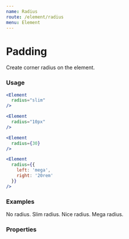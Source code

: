 ```yaml
---
name: Radius
route: /element/radius
menu: Element
---
```



# Padding

Create corner radius on the element.

### Usage

```jsx
<Element
  radius="slim"
/>
```

```jsx
<Element
  radius="10px"
/>
```

```jsx
<Element
  radius={30}
/>
```

```jsx
<Element
  radius={{
    left: 'mega',
    right: '20rem'
  }}
/>
```

### Examples

<Playground>
  <Element
    colors="dark"
    padding="nice"
    margin={{ right: 'nice' }}
  >
    No radius.
  </Element>
  <Element
    colors="dark"
    padding="nice"
    margin={{ right: 'nice' }}
    radius="slim"
  >
    Slim radius.
  </Element>
  <Element
    colors="dark"
    padding="nice"
    margin={{ right: 'nice' }}
    radius="nice"
  >
    Nice radius.
  </Element>
  <Element
    colors="dark"
    padding="nice"
    margin={{ right: 'nice' }}
    radius="mega"
  >
    Mega radius.
  </Element>
</Playground>

### Properties

<PropsTable of={Element} />